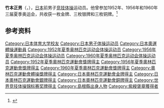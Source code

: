 {{NoteTA|G1=Sports}}
'''竹本正男'''（{{jpn|j=竹本 正男|hg=たけもと まさお|rm=Takemoto Masao}}，{{bd|1919年|9月29日|2007年|2月2日}}），[[日本|日本]]前男子[[竞技体操|竞技体操]]运动员。他曾参加1952年、1956年和1960年三届夏季奥运会，共收获一枚金牌、三枚银牌和三枚铜牌。<ref>{{Cite web|title=Masao TAKEMOTO|url=https://www.olympic.org/masao-takemoto|accessdate=2021-03-27|work=International Olympic Committee|archive-date=2020-07-31|archive-url=https://web.archive.org/web/20200731075856/https://www.olympic.org/masao-takemoto|dead-url=no}}</ref>

== 参考资料 ==
{{reflist}}

{{奥林匹克运动会体操比赛男子团体全能冠军|1960}}

{{Authority control}}
{{DEFAULTSORT:Takemoto, Masao}}
[[Category:日本体育大学校友|Category:日本体育大学校友]]
[[Category:日本男子体操运动员|Category:日本男子体操运动员]]
[[Category:日本奧運體操運動員|Category:日本奧運體操運動員]]
[[Category:1952年夏季奥林匹克运动会体操运动员|Category:1952年夏季奥林匹克运动会体操运动员]]
[[Category:1956年夏季奥林匹克运动会体操运动员|Category:1956年夏季奥林匹克运动会体操运动员]]
[[Category:1960年夏季奥林匹克运动会体操运动员|Category:1960年夏季奥林匹克运动会体操运动员]]
[[Category:1952年夏季奧林匹克運動會獎牌得主|Category:1952年夏季奧林匹克運動會獎牌得主]]
[[Category:1956年夏季奧林匹克運動會獎牌得主|Category:1956年夏季奧林匹克運動會獎牌得主]]
[[Category:1960年夏季奧林匹克運動會獎牌得主|Category:1960年夏季奧林匹克運動會獎牌得主]]
[[Category:奧林匹克運動會體操獎牌得主|Category:奧林匹克運動會體操獎牌得主]]
[[Category:日本奧林匹克運動會金牌得主|Category:日本奧林匹克運動會金牌得主]]
[[Category:日本奧林匹克運動會銀牌得主|Category:日本奧林匹克運動會銀牌得主]]
[[Category:日本奧林匹克運動會銅牌得主|Category:日本奧林匹克運動會銅牌得主]]
[[Category:世界竞技体操锦标赛奖牌得主|Category:世界竞技体操锦标赛奖牌得主]]
[[Category:島根縣出身人物|Category:島根縣出身人物]]
[[Category:紫綬褒章獲得者|Category:紫綬褒章獲得者]]
